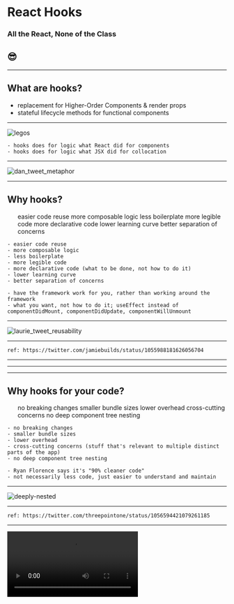 

<Head>
  <title>React Hooks</title>
</Head>

# React Hooks

### All the React, None of the Class

## 😎

---

## What are hooks?

- replacement for Higher-Order Components & render props
- stateful lifecycle methods for functional components

---

![legos](images/legos.png)

```notes
- hooks does for logic what React did for components
- hooks does for logic what JSX did for collocation
```

---

![dan_tweet_metaphor](images/dan_tweet_metaphor.png)

---

## Why hooks?

<ul>
  <Appear>
    <ListItem>easier code reuse</ListItem>
    <ListItem>more composable logic</ListItem>
    <ListItem>less boilerplate</ListItem>
    <ListItem>more legible code</ListItem>
    <ListItem>more declarative code</ListItem>
    <ListItem>lower learning curve</ListItem>
    <ListItem>better separation of concerns</ListItem>
  </Appear>
</ul>

```notes
- easier code reuse
- more composable logic
- less boilerplate
- more legible code
- more declarative code (what to be done, not how to do it)
- lower learning curve
- better separation of concerns

- have the framework work for you, rather than working around the framework
- what you want, not how to do it; useEffect instead of componentDidMount, componentDidUpdate, componentWillUnmount
```

---

![laurie_tweet_reusability](images/laurie_tweet_reusability.png)

---

<SideBySide left="images/no-hooks-simple.jpg" right="images/hooks-simple.jpg" />

```notes
ref: https://twitter.com/jamiebuilds/status/1055988181626056704
```

---

<SideBySide
  left="images/no-hooks-complex.jpg"
  right="images/hooks-complex.jpg"
/>

---

<SideBySide
  left="images/no-hooks-minified.jpg"
  right="images/hooks-minified.jpg"
/>

---

## Why hooks for your code?

<ul>
  <Appear>
    <ListItem>no breaking changes</ListItem>
    <ListItem>smaller bundle sizes</ListItem>
    <ListItem>lower overhead</ListItem>
    <ListItem>cross-cutting concerns</ListItem>
    <ListItem>no deep component tree nesting</ListItem>
  </Appear>
</ul>

```notes
- no breaking changes
- smaller bundle sizes
- lower overhead
- cross-cutting concerns (stuff that's relevant to multiple distinct parts of the app)
- no deep component tree nesting

- Ryan Florence says it's "90% cleaner code"
- not necessarily less code, just easier to understand and maintain
```

---

![deeply-nested](images/deeply-nested-1.png)

---

<SideBySide left="images/without-hooks.jpg" right="images/with-hooks.jpg" />

```notes
ref: https://twitter.com/threepointone/status/1056594421079261185
```

---

<video controls loop src="images/hooks-rearrangement.mp4" />

```notes
ref: https://twitter.com/prchdk/status/1056960391543062528
```

---

## Meet the Hooks

- useState
- useEffect
- useContext

---

### Yes, there are other hooks.

- useReducer
- useCallback
- useMemo
- useRef

---

### The "you'll know when you need these" hooks

- useImperativeHandle
- useLayoutEffect
- useDebugValue

```notes
- useImperativeHandle was originall useImperativeMethods
```

---

## Object destructuring

You've likely seen object destructuring if you work with React

```
function MyComponent({ name }) { /*...*/ };

const MyComponent = ({ name }) => ( /*...*/ );

const OtherComponent = props => ( /*...*/ props.name /*...*/ );
```

```notes
- introduced in ES6
```

---

## Object destructuring

```
const obj = {
  foo: "foo",
  bar: 0,
};

const { foo, bar } = obj; // foo = "foo", bar = 0

const { baz = "baz" } = obj; // default value for baz = "baz"

const { foo, ...rest } = obj; // rest = { bar: 0 }

const { foo: renamedFoo } = obj; // renamedFoo = "foo"
```

```notes
- default values
- rest spread operator
- difficult to rename
```

---

## Array destructuring?

Array destructuring is very similar, just with Arrays instead of Objects

```
const arr = [1, 2, 3];

const [foo, bar] = arr; // foo = 1, bar = 2

const [foo, bar, baz, qux = 10]; // default value for qux = 10

const [fee, fii, fum] = arr; // fee = 1, fii = 2, fum = 3

const [ack, ...rest] = arr; // rest = [2, 3]
```

```notes
- default values
- choose your own variable names (easier than renaming fields in obj. dest.)
- rest spread operator
```

---

```
function Return3() {
  return 3;
}

function Return4And5() {
  return [4, 5];
}

function ReturnFooAndBar() {
  return {
    foo: "foo",
    bar: "bar",
  };
}

function main() {
  const three = Return3();
  const [four, five] = Return4And5();
  const { foo, bar } = ReturnFooAndBar();
}
```

```notes
- how to return multiple values from a function
```

---

## Hooks syntax

- must only be called from top-level
- must not be called conditionally
- must be prefixed with `use`

```
import React, { useState } from 'react';

function MyComponent() {
  const [name, setName] = useState("Aaron");

  return (
    <div>
      {name}
    </div>
  );
}
```

```notes
- typeof name: typeof "Aaron" (string)
- typeof setName: (newName: string) => void
```

---

## Hooks syntax: ESLint rule

```
npm install -D eslint-plugin-react-hooks
```

- no conditional hooks
- recommended hook dependencies (in development)

---

## So... why array destructuring?

```
// NOTE: this doesn't work
import React, { useState } from 'react';

function MyComponent() {
  const { state, setState } = useState("Aaron");

  return (
    <div>
      {state}
    </div>
  );
}
```

---

## So... why array destructuring?

```
// NOTE: this doesn't work
import React, { useState } from 'react';

function MyComponent() {
  const { state: name, setState: setName } = useState("Aaron");

  return (
    <div>
      {name}
    </div>
  );
}
```

```notes
well that's clunky as hell
```

---

## So... why array destructuring?

```
// NOTE: this doesn't work
import React, { useState } from 'react';

function MyComponent() {
  const { state: name, setState: setName } = useState("Aaron");
  const { state: age, setState: setAge } = useState("24");

  return (
    <div>
      {name} is {age} years old
    </div>
  );
}
```

```notes
also, what happens when using the same hook more than once?
it gets even worse!
```

---

## So... THAT's why array destructuring!

```
import React, { useState } from 'react';

function MyComponent() {
  const [name, setName] = useState("Aaron");
  const [age, setAge] = useState("24");

  return (
    <div>
      {name} is {age} years old
    </div>
  );
}
```

---

## Hooks: A visualization

```
function RenderFunctionComponent() {
  const [firstName, setFirstName] = useState("Rudi");
  const [lastName, setLastName] = useState("Yardley");

  return (
    <Button onClick={() => setFirstName("Fred")}>Fred</Button>
  );
}
```

---

![normal-1](images/normal-1.png)

---

![normal-2](images/normal-2.png)

---

![normal-3](images/normal-3.png)

---

![normal-4](images/normal-4.png)

---

### So why not conditionally use hooks?

```
let firstRender = true;

function RenderFunctionComponent() {
  let initName;

  if(firstRender){
    [initName] = useState("Rudi");
    firstRender = false;
  }
  const [firstName, setFirstName] = useState(initName);
  const [lastName, setLastName] = useState("Yardley");

  return (
    <Button onClick={() => setFirstName("Fred")}>Fred</Button>
  );
}
```

---

![bad-1](images/bad-1.png)

---

![bad-1](images/bad-1.png)

---

### Flow typing for a hook

```
export type Hook = {
  memoizedState: any,

  baseState: any,
  baseUpdate: Update<any, any> | null,
  queue: UpdateQueue<any, any> | null,

  next: Hook | null,
}
```

---

## So how accurate was our example?

```
// our (simplified) example
[
  ["Rudi", setFirstName],
  ["Yardley", setLastName],
]

// closer to reality (still pseudocode)
{
  memoizedState: "Rudi",
  baseUpdate: /* setFirstName action */,
  next: {
    memoizedState: "Yardley",
    baseUpdate: /* setLastName action */,
    next: null,
  },
}
```

```notes
- not an Array but a Linked List

ref: https://github.com/facebook/react/blob/8f45a7fdc469c6d88ca5ca105095b03dd4e862e1/packages/react-reconciler/src/ReactFiberHooks.js#L57
```

---

## `useState` Hook

Coming from `this.setState`, what's different?

---

```
class MyClassComponent extends React.Component {
  state = {
    foo: "foo",
    active: false,
  };

  onClick = () => {
    this.setState({
      foo: "bar",
    });
  };

  /*...*/
}
```

<br />

```
function MyComponent() {
  const [foo, setFoo] = useState("foo");
  const [active, setActive] = useState(false);

  const onClick = () => {
    setFoo("bar");
  };

  /*...*/
}
```

```notes
- this.setState() merges state
- useState() replaces state
```

---

### `useLegacyState` - reimplementing `this.setState`

```
import { useState } from 'react';

export function useLegacyState(initialState = {}) {
  const [state, replaceState] = useState(initialState);

  const setState = changes => replaceState({
    ...state,
    ...changes,
  });

  return [state, setState];
}
```

```notes
- this is discouraged in favor of multiple single value getters/setters

ref: https://reactjs.org/docs/hooks-faq.html#should-i-use-one-or-many-state-variables
```

---

### `useLegacyState` - reimplementing `this.setState`

```
import { useState } from 'react';

export function useLegacyState(initialState = {}) {
  const [state, replaceState] = useState(initialState);

  const setState = updater => {
    const functional = typeof updater === 'function';
    const changes = functional ? updater(state) : updater;

    replaceState({
      ...state,
      ...changes,
    });
  };

  return [state, setState];
}
```

```notes
- again, this is discouraged
- good look at our first custom hook!
```

---

## useEffect

`useEffect` wraps 3 lifecycle methods into one:

- `componentDidMount`
- `componentDidUpdate`
- `componentWillUnmount`

Think of it as hooking into any time just after your component has painted to the screen.

---

```
import React, { useEffect } from 'react';

function Mounter({ user, notifications }) {

  useEffect(() => {
    console.log("I'm mounted!");
  }, []);

  return /*...*/;
}
```

---

```
import React, { useEffect } from 'react';

// componentDidUpdate
function Updater({ user, notifications }) {

  useEffect(() => {
    console.log("User changed!", user.name);
  }, [user]);

  useEffect(() => {
    console.log("Props changed!", user.name);
  });

  return /*...*/;
}
```

---

```
import React, { useEffect } from 'react';

// componentWillUnmount
function Unmounter({ user, notifications }) {

  useEffect(() => {
    return () => {
      console.log("I'm unmounting!");
    };
  }, []);

  return /*...*/;
}
```

---

## useContext

Previously, `React.createContext` gave you a `Provider` and a `Consumer`

```
const { Provider, Consumer } = React.createContext(uninitializedValue);

function App() {
  return (
    <Consumer>
      {context => (
        /* do something with context */
      )}
    </Consumer>
  );
}

ReactDOM.render(
  <Provider value={someValue}>
    <App />
  </Provider>
, root);
```

---

## useContext

The `Provider` functions the same, but the `Consumer` is now replaced by `useContext`

```
const MyContext = React.createContext(uninitializedValue);

function App() {
  const context = useContext(MyContext);

  return (
    <div>
      /* do something with context */
    </div>
  );
}

ReactDOM.render(
  <MyContext.Provider value={someValue}>
    <App />
  </MyContext.Provider>
, root);
```

---

## useReducer

<SideBySide left="images/redux-flow.png" right="images/use-reducer-flow.png" />

---

### `useReducer` helps with complex local state flows

```
import React, { useReducer } from 'react';

function reducer(state, action) {
  switch (action.type) {
      case "RESET":
        return initialState;
      case "INCREMENT":
        return {
          counter: state.counter + 1,
        };
      case "DECREMENT":
        return {
          counter: state.counter - 1,
        };
      default:
        return state;
    }
}

function MyComponent() {
  const [state, dispatch] = useReducer(reducer, { counter: 0 });

  /*...*/
}
```

---

```
/*...*/

function MyComponent() {
  const [state, dispatch] = useReducer(reducer, { counter: 0 });

  return (
    <>
      Counter: {counter}
      <button onClick={() => dispatch({ type: "INCREMENT" })} />
      <button onClick={() => dispatch({ type: "DECREMENT" })} />
      <button onClick={() => dispatch({ type: "RESET" })} />
    </>
  );
}
```

---

### `useState` is just a convenience wrapper for `useReducer`

as such, `setState` optionally accepts a functional argument

```
import React, { useState } from 'react';

function MyComponent() {
  const [age, setAge] = useState(24);

  const onClick = () => {
    setAge(prevAge => setAge(prevAge + 1));
  };

  /*...*/
}
```

```notes
after all, that's what a reducer does; it takes an initial value and a description of changes and returns a single new value
```

---

## useMemo

Class components can bail out of renders if their props haven't changed by extending `PureComponent` or returning `false` from `shouldComponentUpdate`

Wrapping a function component with `React.memo` will only rerun the function if the props have changed

```notes
"You may rely on useMemo as a performance optimization, not as a semantic guarantee. In the future, React may choose to “forget” some previously memoized values and recalculate them on next render, e.g. to free memory for offscreen components. Write your code so that it still works without useMemo — and then add it to optimize performance."

ref: https://reactjs.org/docs/hooks-reference.html#usememo
ref: https://reactjs.org/blog/2018/10/23/react-v-16-6.html#reactmemo
```

---

`useMemo` prevents needless reruns of expensive calculations

```
import React, { useMemo } from 'react';

function MyComponent({ data }) {
  const data = useMemo(() => {
    // do some heavy lifting with data
  }, [data]);

  /*...*/
}
```

```notes
it's even better than React.memo because it lets you specify a subset of props to watch
```

---

`useMemo` can be used however you need it

```
import React, { useMemo } from 'react';

function MyComponent({ data, otherData }) {
  const { foo, bar, baz } = useMemo(() => {
    // do some heavy lifting with data
    return {
      foo,
      bar,
      baz,
    };
  }, [data]);

  const [fii, fum] = useMemo(() => {
    // do some expensive calculations
    return [fii, fum];
  }, [otherData]);

  /*...*/
}
```

---

## useCallback

function components often define handlers inside the function body

```
import React from 'react';

function MyComponent() {
  const onClick = () => doStuff();

  /*...*/
}
```

anything defined in the function body is recreated on each rerender

---

`useCallback` prevent needlessly recreating handlers defined in function bodies

```
import React, { useCallback } from 'react';

function MyComponent({ foo }) {
  const onClick = useCallback(() => doStuff(), []);

  const onOtherClick = useCallback(() => doOtherStuff(foo), [foo]);

  return (
    <button onClick={useCallback(() => doSomethingElse(), [])} />
  );
}
```

```notes
useCallback also allows for guilt-free inline JSX handler
```

---

### `useCallback` is just a convenience wrapper for `useMemo`

<br />

```
useCallback(fn, inputs) === useMemo(() => fn, inputs)
```

---

### So why not `useMemo` and `useCallback` everything?

<br />

```
npm install babel-plugin-react-persist
```

```notes
ref: https://medium.com/the-guild/use-this-magical-babel-plugin-and-get-a-performance-boost-for-your-react-components-f27fea9554aa
```

---

## useRef

```
import React, { useRef } from 'react';

function MyComponent() {
  const inputEl = useRef(null); // or just useRef()

  const onClick = () => {
    inputEl.current.focus();
  };

  return (
    <input ref={inputEl} defaultValue="foo" />
    <button onClick={onClick}>Focus Input</button>
  );
}
```

---

### `useRef` replaces Instance Variables

```
class ClassWithInstanceVars extends React.Component {
  timeoutRef: null;

  doStuff = () => {
    this.timeoutRef = setTimeout(doSomethingLater, 1000);
  };

  /*...*/
}

function MyComponent() {
  const timeoutRef = useRef();

  useEffect(() => {
    timeoutRef.current = setTimeout(doStuff(), 10000);

    return () => {
      if (timeoutRef.current) {
        clearTimeout(timeoutRef.current);
      }
    };
  }, []);

  /*...*/
}
```

```notes
- conceptually similar to instance variables on a class
- only set in event handlers in effects, not in render
```

---

## useImperativeHandle

Used with `forwardRef` to customize the instance value that is passed to parent components when using `ref`.

```notes
react-spring uses this to customize the Controller API exposed on the component ref
```

---

## useLayoutEffect

Similar to `useEffect` but only fires after all DOM mutations have completed.

Synchronous, so blocks UI updates - be careful not to overuse this

---

## useDebugValue

Similar to `displayName`/`getDisplayName`

Allows you to output a variable next to the Hook's container in DevTools

---

replace `componentWillReceiveProps` & `getDerivedStateFromProps` with `usePrevious`

```
function usePrevious(value) {
  const ref = useRef();
  useEffect(() => {
    ref.current = value;
  });
  return ref.current;
}

function Component() {
  const [count, setCount] = useState(0);
  const prevCount = usePrevious(count);
  return <h1>Now: {count}, before: {prevCount}</h1>;
}
```

```notes
"It’s possible that in the future React will provide a usePrevious Hook out of the box since it’s a relatively common use case."

ref: https://reactjs.org/docs/hooks-faq.html#how-to-get-the-previous-props-or-state
```

---

## DEMO TIME

<img src="images/cool.gif" style={{ height: '500px' }} />

---

## Concerns

<ul>
  <Appear>
    <ListItem>less efficient than classes?</ListItem>
    <ListItem>is React overstepping its bounds?</ListItem>
    <ListItem>recreate callbacks on each render?</ListItem>
    <ListItem style={{ listStyleType: 'none', marginTop: '50px' }}>
      "We should forget about small efficiencies, say about 97% of the time:
      premature optimization is the root of all evil. Yet we should not pass up
      our opportunities in that critical 3%." - Donald Knuth
    </ListItem>
  </Appear>
</ul>

```notes
"[Hook state's] kept in the exact same place where React keeps state for classes. React has an internal update queue which is the source of truth for any state, no matter how you define your components."

ref: https://medium.com/@dan_abramov/making-sense-of-react-hooks-fdbde8803889

...

React has always been a framework, not just a library

Hooks are totally opt-in

Can't make progress without trying new things

...

Modern devices have overhead to spare for most tasks; useCallback and useMemo are available when performance is priority

Knuth, Stanford professor emeritus and author, dedicated much of his life to and is well published in algorithm design and optimization

ref: https://medium.com/@okaleniuk/premature-optimization-is-the-root-of-all-evil-is-the-root-of-evil-a8ab8056c6b
```

---

## How do I get started?

```
npm install react@next react-dom@next
```

```notes
- v16.7.0-alpha.1+
- v16.8.0-alpha.1 (latest as of this talk)
```

---

![react-roadmap](images/react-roadmap.png)

---

![dan_tweet_timeline](images/dan_tweet_timeline.png)

---

## Couldn't have done it without

- React hooks: not magic, just arrays (Rudi Yardley)
- Under the hood of React's hooks system (Eytan Manor)
- @nikgraf's Collection of React Hooks

```notes
ref: https://medium.com/@ryardley/react-hooks-not-magic-just-arrays-cd4f1857236e
ref: https://medium.com/the-guild/under-the-hood-of-reacts-hooks-system-eb59638c9dba
ref: https://nikgraf.github.io/react-hooks/
```

---

## Further learning

- Making Sense of React Hooks (Dan Abramov)
- React Today and Tomorrow (Sophie Alpert & Dan Abramov @ React Conf 2018)
- Hooks are Mixins with Ryan Florence (React Podcast)
- React Hooks documentation
- React source, specifically `ReactFiberHooks` in `react-reconciler`

```notes
ref: https://medium.com/@dan_abramov/making-sense-of-react-hooks-fdbde8803889
ref: https://www.youtube.com/watch?v=V-QO-KO90iQ
ref: https://reactpodcast.simplecast.fm/31
ref: https://reactjs.org/docs/hooks-intro.html
ref: https://github.com/facebook/react/packages/react-reconciler/src/ReactFiberHooks.js
```

---

### Give me a Follow and try the demos yourself 😎

<https://github.com/superhawk610/why-react-hooks>

```notes
all links are in the mdx-deck notes
```
